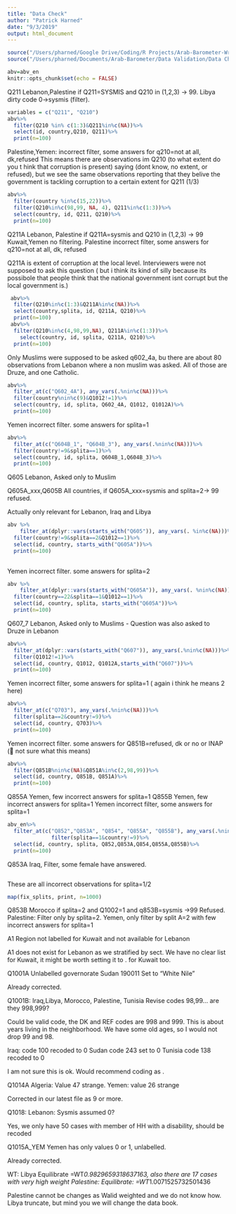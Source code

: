 ```yaml
---
title: "Data Check"
author: "Patrick Harned"
date: "9/3/2019"
output: html_document
---
```


```r
source("/Users/pharned/Google Drive/Coding/R Projects/Arab-Barometer-Wraps/Functions.R")
source("/Users/pharned/Documents/Arab-Barometer/Data Validation/Data Check.R")

abv=abv_en
knitr::opts_chunk$set(echo = FALSE)
```








Q211 Lebanon,Palestine if Q211=SYSMIS and Q210 in (1,2,3) -> 99. Libya dirty code 0->sysmis (filter). 

```r
variables = c("Q211", "Q210")
abv%>%
  filter(Q210 %in% c(1:3)&Q211%in%c(NA))%>%
  select(id, country,Q210, Q211)%>%
  print(n=100)
```
Palestine,Yemen: incorrect filter, some answers for q210=not at all, dk,refused
This means there are observations im Q210 (to what extent do you t hink that corruption is present) saying (dont know, no extent, or refused), but we see the same observations reporting that they belive the government is tackling corruption to a certain extent for Q211 (1/3)

```r
abv%>%
  filter(country %in%c(15,22))%>%
  filter(Q210%in%c(98,99, NA, 4), Q211%in%c(1:3))%>%
  select(country, id, Q211, Q210)%>%
  print(n=100)
```

Q211A Lebanon, Palestine if Q211A=sysmis and Q210 in (1,2,3) -> 99 Kuwait,Yemen no filtering. Palestine incorrect filter, some answers for q210=not at all, dk, refused

Q211A is extent of corruption at the local level. Interviewers were not supposed to ask this question ( but i think its kind of silly because its possibole that people think that the national government isnt corrupt but the local government is.)



```r
 abv%>%
  filter(Q210%in%c(1:3)&Q211A%in%c(NA))%>%
  select(country,splita, id, Q211A, Q210)%>%
  print(n=100)
 abv%>%
  filter(Q210%in%c(4,98,99,NA), Q211A%in%c(1:3))%>%
    select(country, id, splita, Q211A, Q210)%>%
  print(n=100)

```



Only Muslims were supposed to be asked q602_4a, bu there are about 80 observations from Lebanon where a non muslim was asked. All of those are Druze, and one Catholic.
```r
abv%>%
  filter_at(c("Q602_4A"), any_vars(.%nin%c(NA)))%>%
  filter(country%nin%c(9)&Q1012!=1)%>%
  select(country, id, splita, Q602_4A, Q1012, Q1012A)%>%
  print(n=100)
```




Yemen incorrect filter. some answers for splita=1
```r

abv%>%
  filter_at(c("Q604B_1", "Q604B_3"), any_vars(.%nin%c(NA)))%>%
  filter(country!=9&splita==1)%>%
  select(country, id, splita, Q604B_1,Q604B_3)%>%
  print(n=100)
```


Q605 Lebanon, Asked only to Muslim

Q605A_xxx,Q605B All countries, if Q605A_xxx=sysmis and splita=2-> 99 refused.

Actually only  relevant for Lebanon, Iraq and Libya


```r

abv %>% 
    filter_at(dplyr::vars(starts_with("Q605")), any_vars(. %in%c(NA)))%>%
  filter(country!=9&splita==2&Q1012==1)%>%
  select(id, country, starts_with("Q605A"))%>%
  print(n=100)
  


```
Yemen incorrect filter. some answers for splita=2
```r
abv %>% 
    filter_at(dplyr::vars(starts_with("Q605A")), any_vars(. %nin%c(NA)))%>%
  filter(country==22&splita==1&Q1012==1)%>%
  select(id, country, splita, starts_with("Q605A"))%>%
  print(n=100)
```



Q607_7 Lebanon, Asked only to Muslims - Question was also asked to Druze in Lebanon 


```r
abv%>%
  filter_at(dplyr::vars(starts_with("Q607")), any_vars(.%nin%c(NA)))%>%
  filter(Q1012!=1)%>%
  select(id, country, Q1012, Q1012A,starts_with("Q607"))%>%
  print(n=100)
```

Yemen incorrect filter, some answers for splita=1 ( again i think he means 2 here)

```r
abv%>%
  filter_at(c("Q703"), any_vars(.%nin%c(NA)))%>%
  filter(splita==2&country!=9)%>%
  select(id, country, Q703)%>%
  print(n=100)
```
 Yemen incorrect filter. some answers for Q851B=refused, dk or no or INAP ( not sure what this means)
```r

abv%>%
  filter(Q851B%nin%c(NA)&Q851A%in%c(2,98,99))%>%
  select(id, country, Q851B, Q851A)%>%
  print(n=100)

```
Q855A  Yemen, few incorrect answers for splita=1
Q855B Yemen, few incorrect answers for splita=1
Yemen incorrect filter, some answers for splita=1
```r
abv_en%>%
  filter_at(c("Q852","Q853A", "Q854", "Q855A", "Q855B"), any_vars(.%nin%c(NA)))%>%
              filter(splita==1&country!=9)%>%
  select(id, country, splita, Q852,Q853A,Q854,Q855A,Q855B)%>%
  print(n=100)
```


 Q853A Iraq, Filter, some female have answered. 
```r

```

These are all incorrect observations for splita=1/2
```r
map(fix_splits, print, n=1000)
```
Q853B Morocco if splita=2 and Q1002=1 and q853B=sysmis ->99 Refused.  Palestine: Filter only by splita=2. Yemen, only filter by split A=2 with few incorrect answers for splita=1

A1 Region not labelled for Kuwait and not available for Lebanon

A1 does not exist for Lebanon as we stratified by sect. We have no clear list for Kuwait, it might be worth setting it to . for Kuwait too. 


Q1001A Unlabelled governorate Sudan 190011 Set to "White Nile"

Already corrected. 


Q1001B: Iraq,Libya, Morocco, Palestine, Tunisia Revise codes 98,99... are they 998,999?

Could be valid code, the DK and REF codes are 998 and 999. This is about years living in the neighborhood. We have some old ages, so I would not drop 99 and 98. 

Iraq: code 100 recoded to 0
Sudan code 243 set to 0
Tunisia code 138 recoded to 0

I am not sure this is ok. Would recommend coding as .

Q1014A Algeria: Value 47 strange. Yemen: value 26 strange

Corrected in our latest file as 9 or more. 

Q1018: Lebanon: Sysmis assumed 0?

Yes, we only have 50 cases with member of HH with a disability, should be recoded

Q1015A_YEM Yemen has only values 0 or 1, unlabelled.

Already corrected. 

WT:
Libya Equilibrate =WT*0.9829659318637163, also there are 17 cases with very high weight
Palestine: Equilibrate: =WT*1.0071525732501436

Palestine cannot be changes as Walid weighted and we do not know how. Libya truncate, but mind you we will change the data book. 



